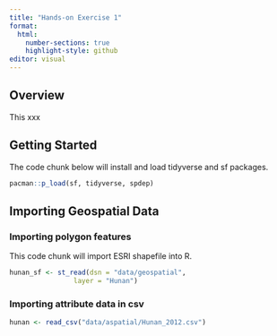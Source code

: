```yaml
---
title: "Hands-on Exercise 1"
format:
  html: 
    number-sections: true
    highlight-style: github
editor: visual
---
```


## Overview

This xxx

## Getting Started

The code chunk below will install and load tidyverse and sf packages.

```r
pacman::p_load(sf, tidyverse, spdep)
```

## Importing Geospatial Data

### Importing polygon features

This code chunk will import ESRI shapefile into R.

```r
hunan_sf <- st_read(dsn = "data/geospatial",
                layer = "Hunan")
```

### Importing attribute data in csv

```r
hunan <- read_csv("data/aspatial/Hunan_2012.csv")
```
